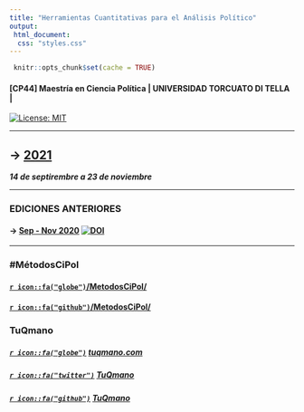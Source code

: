 ```yaml
---
title: "Herramientas Cuantitativas para el Análisis Político"
output: 
 html_document:
  css: "styles.css"
---
```


```r

 knitr::opts_chunk$set(cache = TRUE)

```



#### [CP44] Maestría en Ciencia Política | UNIVERSIDAD TORCUATO DI TELLA | 


[![License: MIT](https://img.shields.io/badge/License-MIT-yellow.svg)](https://opensource.org/licenses/MIT)

---


## -> [2021]()

**_14 de septirembre a 23 de noviembre_**

---

### EDICIONES ANTERIORES

#### -> [Sep - Nov 2020](https://tuqmano.github.io/MetodosCiPol/2020) [![DOI](https://zenodo.org/badge/286517983.svg)](https://zenodo.org/badge/latestdoi/286517983)


---

###  #MétodosCiPol

#### [`r icon::fa("globe")`/MetodosCiPol/](https://tuqmano.github.io/MetodosCiPol/)

#### [`r icon::fa("github")`/MetodosCiPol/](https://github.com/TuQmano/MetodosCiPol)





### TuQmano

##### [`r icon::fa("globe")`](https://www.tuqmano.com/) [tuqmano.com](https://www.tuqmano.com/) 
##### [`r icon::fa("twitter")`](https://twitter.com/TuQmano)  [TuQmano](https://twitter.com/TuQmano) 
##### [`r icon::fa("github")`](https://github.com/tuqmano) [TuQmano](https://github.com/tuqmano)


